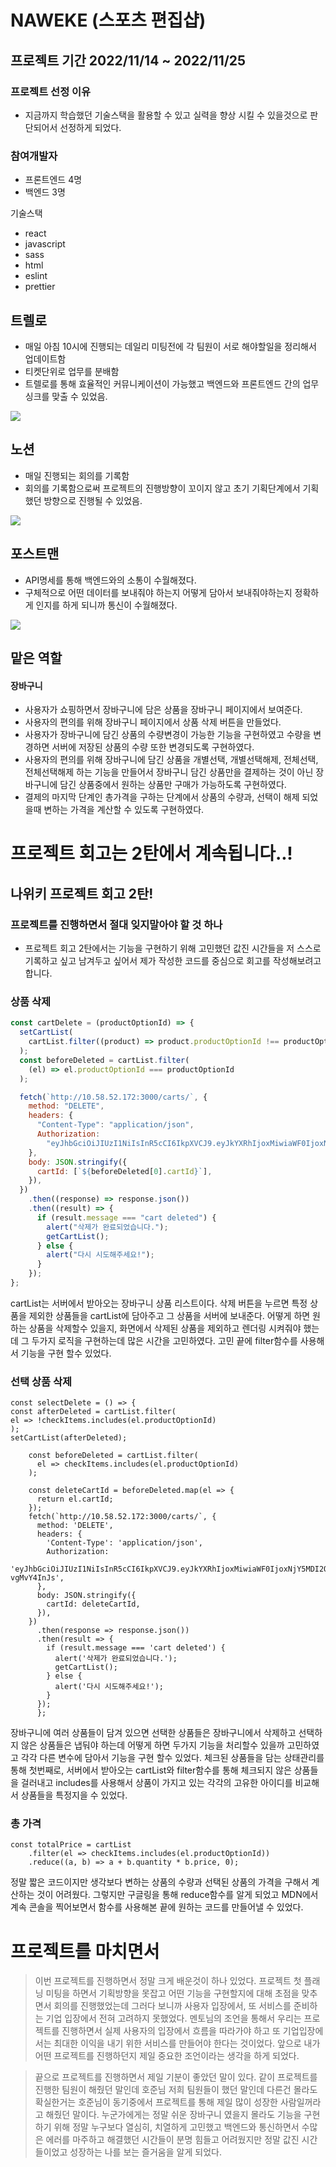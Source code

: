 # NAWEKE (스포츠 편집샵)

## 프로젝트 기간 2022/11/14 ~ 2022/11/25

### 프로젝트 선정 이유

- 지금까지 학습했던 기술스택을 활용할 수 있고 실력을 향상 시킬 수 있을것으로 판단되어서 선정하게 되었다.

### 참여개발자

- 프론트엔드 4명
- 백엔드 3명

기술스택

- react
- javascript
- sass
- html
- eslint
- prettier

## 트렐로

- 매일 아침 10시에 진행되는 데일리 미팅전에 각 팀원이 서로 해야할일을 정리해서 업데이트함
- 티켓단위로 업무를 분배함
- 트렐로를 통해 효율적인 커뮤니케이션이 가능했고 백엔드와 프론트엔드 간의 업무 싱크를 맞출 수 있었음.

![](https://velog.velcdn.com/images/ghwns1007/post/867c98c5-2fe0-4169-a01a-043550ef0bca/image.png)

## 노션

- 매일 진행되는 회의를 기록함
- 회의를 기록함으로써 프로젝트의 진행방향이 꼬이지 않고 초기 기획단계에서 기획했던 방향으로 진행될 수 있었음.

![](https://velog.velcdn.com/images/ghwns1007/post/ce989c0a-56a3-4b85-b3f4-f823b1078841/image.png)

## 포스트맨

- API명세를 통해 백엔드와의 소통이 수월해졌다.
- 구체적으로 어떤 데이터를 보내줘야 하는지 어떻게 담아서 보내줘야하는지 정확하게 인지를 하게 되니까 통신이 수월해졌다.

![](https://velog.velcdn.com/images/ghwns1007/post/54bbaacb-3d55-426e-b0e4-0f281ad29d47/image.png)

## 맡은 역할

#### 장바구니

- 사용자가 쇼핑하면서 장바구니에 담은 상품을 장바구니 페이지에서 보여준다.
- 사용자의 편의를 위해 장바구니 페이지에서 상품 삭제 버튼을 만들었다.
- 사용자가 장바구니에 담긴 상품의 수량변경이 가능한 기능을 구현하였고 수량을 변경하면 서버에 저장된 상품의 수량 또한 변경되도록 구현하였다.
- 사용자의 편의를 위해 장바구니에 담긴 상품을 개별선택, 개별선택해제, 전체선택, 전체선택해제 하는 기능을 만들어서 장바구니 담긴 상품만을 결제하는 것이 아닌 장바구니에 담긴 상품중에서 원하는 상품만 구매가 가능하도록 구현하였다.
- 결제의 마지막 단계인 총가격을 구하는 단계에서 상품의 수량과, 선택이 해제 되었을때 변하는 가격을 계산할 수 있도록 구현하였다.

# 프로젝트 회고는 2탄에서 계속됩니다..!

## 나위키 프로젝트 회고 2탄!

### 프로젝트를 진행하면서 절대 잊지말아야 할 것 하나

- 프로젝트 회고 2탄에서는 기능을 구현하기 위해 고민했던 값진 시간들을 저 스스로 기록하고 싶고 남겨두고 싶어서 제가 작성한 코드를 중심으로 회고를 작성해보려고 합니다.

### 상품 삭제

```jsx
const cartDelete = (productOptionId) => {
  setCartList(
    cartList.filter((product) => product.productOptionId !== productOptionId)
  );
  const beforeDeleted = cartList.filter(
    (el) => el.productOptionId === productOptionId
  );

  fetch(`http://10.58.52.172:3000/carts/`, {
    method: "DELETE",
    headers: {
      "Content-Type": "application/json",
      Authorization:
        "eyJhbGciOiJIUzI1NiIsInR5cCI6IkpXVCJ9.eyJkYXRhIjoxMiwiaWF0IjoxNjY5MDI2ODA5LCJleHAiOjE2NzE2MTg4MDksImlzcyI6ImFkbWluIiwic3ViIjoiYWNjZXNzVG9rZW4ifQ.DhfgeERBkf4s7uin2NCCSLX2tFNcWXRs-vgMvY4InJs",
    },
    body: JSON.stringify({
      cartId: [`${beforeDeleted[0].cartId}`],
    }),
  })
    .then((response) => response.json())
    .then((result) => {
      if (result.message === "cart deleted") {
        alert("삭제가 완료되었습니다.");
        getCartList();
      } else {
        alert("다시 시도해주세요!");
      }
    });
};
```

cartList는 서버에서 받아오는 장바구니 상품 리스트이다.
삭제 버튼을 누르면 특정 상품을 제외한 상품들을 cartList에 담아주고 그 상품을 서버에 보내준다.
어떻게 하면 원하는 상품을 삭제할수 있을지, 화면에서 삭제된 상품을 제외하고 렌더링 시켜줘야 했는데 그 두가지 로직을 구현하는데 많은 시간을 고민하였다.
고민 끝에 filter함수를 사용해서 기능을 구현 할수 있었다.

### 선택 상품 삭제

```
const selectDelete = () => {
const afterDeleted = cartList.filter(
el => !checkItems.includes(el.productOptionId)
);
setCartList(afterDeleted);

    const beforeDeleted = cartList.filter(
      el => checkItems.includes(el.productOptionId)
    );

    const deleteCartId = beforeDeleted.map(el => {
      return el.cartId;
    });
    fetch(`http://10.58.52.172:3000/carts/`, {
      method: 'DELETE',
      headers: {
        'Content-Type': 'application/json',
        Authorization:
          'eyJhbGciOiJIUzI1NiIsInR5cCI6IkpXVCJ9.eyJkYXRhIjoxMiwiaWF0IjoxNjY5MDI2ODA5LCJleHAiOjE2NzE2MTg4MDksImlzcyI6ImFkbWluIiwic3ViIjoiYWNjZXNzVG9rZW4ifQ.DhfgeERBkf4s7uin2NCCSLX2tFNcWXRs-vgMvY4InJs',
      },
      body: JSON.stringify({
        cartId: deleteCartId,
      }),
    })
      .then(response => response.json())
      .then(result => {
        if (result.message === 'cart deleted') {
          alert('삭제가 완료되었습니다.');
          getCartList();
        } else {
          alert('다시 시도해주세요!');
        }
      });
      };
```

장바구니에 여러 상품들이 담겨 있으면 선택한 상품들은 장바구니에서 삭제하고 선택하지 않은 상품들은 냅둬야 하는데 어떻게 하면 두가지 기능을 처리할수 있을까 고민하였고 각각 다른 변수에 담아서 기능을 구현 할수 있었다.
체크된 상품들을 담는 상태관리를 통해
첫번째로, 서버에서 받아오는 cartList와 filter함수를 통해 체크되지 않은 상품들을 걸러내고 includes를 사용해서 상품이 가지고 있는 각각의 고유한 아이디를 비교해서 상품들을 특정지을 수 있었다.

### 총 가격

```
const totalPrice = cartList
    .filter(el => checkItems.includes(el.productOptionId))
    .reduce((a, b) => a + b.quantity * b.price, 0);
```

정말 짧은 코드이지만 생각보다 변하는 상품의 수량과 선택된 상품의 가격을 구해서 계산하는 것이 어려웠다.
그렇지만 구글링을 통해 reduce함수를 알게 되었고 MDN에서 계속 콘솔을 찍어보면서 함수를 사용해본 끝에 원하는 코드를 만들어낼 수 있었다.

# 프로젝트를 마치면서

> 이번 프로젝트를 진행하면서 정말 크게 배운것이 하나 있었다.
> 프로젝트 첫 플래닝 미팅을 하면서 기획방향을 못잡고 어떤 기능을 구현할지에 대해 초점을 맞추면서 회의를 진행했었는데 그러다 보니까 사용자 입장에서, 또 서비스를 준비하는 기업 입장에서 전혀 고려하지 못했었다. 멘토님의 조언을 통해서 우리는 프로젝트를 진행하면서 실제 사용자의 입장에서 흐름을 따라가야 하고 또 기업입장에서는 최대한 이익을 내기 위한 서비스를 만들어야 한다는 것이었다. 앞으로 내가 어떤 프로젝트를 진행하던지 제일 중요한 조언이라는 생각을 하게 되었다.

> 끝으로 프로젝트를 진행하면서 제일 기분이 좋았던 말이 있다. 같이 프로젝트를 진행한 팀원이 해줬던 말인데 호준님 저희 팀원들이 했던 말인데 다른건 몰라도 확실한거는 호준님이 동기중에서 프로젝트를 통해 제일 많이 성장한 사람일꺼라고 해줬던 말이다. 누군가에게는 정말 쉬운 장바구니 였을지 몰라도 기능을 구현하기 위해 정말 누구보다 열심히, 치열하게 고민했고 백엔드와 통신하면서 수많은 에러를 마주하고 해결했던 시간들이 분명 힘들고 어려웠지만 정말 값진 시간들이었고 성장하는 나를 보는 즐거움을 알게 되었다.
